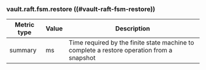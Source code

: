 ### vault.raft.fsm.restore ((#vault-raft-fsm-restore))

Metric type | Value | Description
----------- | ----- | -----------
summary     | ms    | Time required by the finite state machine to complete a restore operation from a snapshot